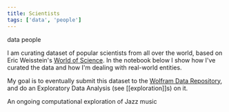 ```yaml
---
title: Scientists
tags: ['data', 'people']
---
```


<NoteTag color="beige">data</NoteTag>
<NoteTag color="beige">people</NoteTag>

I am curating dataset of popular scientists from all over the world, based on Eric Weisstein's [World of Science](https://scienceworld.wolfram.com). In the notebook below I show how I've curated the data and how I'm dealing with real-world entities.

My goal is to eventually submit this dataset to the [Wolfram Data Repository](https://datarepository.wolframcloud.com/), and do an Exploratory Data Analysis (see [[exploration]]s) on it.

<WolframNotebook url="scientists/scientists.nb">An ongoing computational exploration of Jazz music</WolframNotebook>
